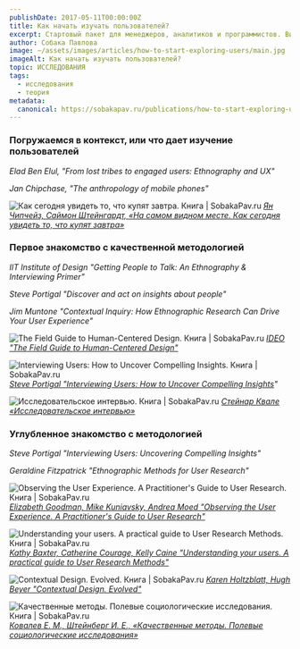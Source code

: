 ```yaml
---
publishDate: 2017-05-11T00:00:00Z
title: Как начать изучать пользователей?
excerpt: Стартовый пакет для менеджеров, аналитиков и программистов. Видеолекции, книги и учебные фильмы.
author: Собака Павлова
image: ~/assets/images/articles/how-to-start-exploring-users/main.jpg
imageAlt: Как начать изучать пользователей?            
topic: ИССЛЕДОВАНИЯ
tags:
  - исследования
  - теория
metadata:
  canonical: https://sobakapav.ru/publications/how-to-start-exploring-users
---
```




### Погружаемся в контекст, или что дает изучение пользователей

<YouTube id="Ty380XLzyko" />

_Elad Ben Elul, "From lost tribes to engaged users: Ethnography and UX"_

<YouTube id="Qn2NR901NMY" />

_Jan Chipchase, "The anthropology of mobile phones"_

![Как сегодня увидеть то, что купят завтра. Книга | SobakaPav.ru](~/assets/images/articles/how-to-start-exploring-users/1.jpg)
_[Ян Чипчейз, Саймон Штейнгардт, «На самом видном месте. Как сегодня увидеть то, что купят завтра»](https://www.ozon.ru/context/detail/id/26043810/)_

### Первое знакомство с качественной методологией

<Vimeo id="1269848" />

_IIT Institute of Design "Getting People to Talk: An Ethnography & Interviewing Primer"_

<YouTube id="q8GfgZmYWiA" />

_Steve Portigal "Discover and act on insights about people"_

<YouTube id="1HjGjG_AutY" />

_Jim Muntone "Contextual Inquiry: How Ethnographic Research Can Drive Your User Experience"_

![The Field Guide to Human-Centered Design. Книга | SobakaPav.ru](~/assets/images/articles/how-to-start-exploring-users/2.jpg)
_[IDEO "The Field Guide to Human-Centered Design"](https://bestgraz.org/wp-content/uploads/2015/09/Field-Guide-to-Human-Centered-Design_IDEOorg.pdf)_

![Interviewing Users: How to Uncover Compelling Insights. Книга | SobakaPav.ru](~/assets/images/articles/how-to-start-exploring-users/3.jpg)
_[Steve Portigal "Interviewing Users: How to Uncover Compelling Insights](https://www.amazon.com/Interviewing-Users-Uncover-Compelling-Insights/dp/193382011X)"_

![Исследовательское интервью. Книга | SobakaPav.ru](~/assets/images/articles/how-to-start-exploring-users/4.jpg)
_[Стейнар Квале «Исследовательское интервью»](https://www.phantastike.com/psychodiagnostic_systems/issledovatelskoe_intervju/html/)_

### Углубленное знакомство с методологией

<Vimeo id="116968106" />

_Steve Portigal "Interviewing Users: Uncovering Compelling Insights"_

<YouTube id="IaCbkBiTVTc" />

_Geraldine Fitzpatrick "Ethnographic Methods for User Research"_

![Observing the User Experience. A Practitioner's Guide to User Research. Книга | SobakaPav.ru](~/assets/images/articles/how-to-start-exploring-users/5.jpg)
_[Elizabeth Goodman, Mike Kuniavsky, Andrea Moed "Observing the User Experience. A Practitioner's Guide to User Research"](https://www.amazon.com/Observing-User-Experience-Practitioners-Research/dp/0123848695)_

![Understanding your users. A practical guide to User Research Methods. Книга | SobakaPav.ru](~/assets/images/articles/how-to-start-exploring-users/6.jpg)
_[Kathy Baxter, Catherine Courage, Kelly Caine "Understanding your users. A practical guide to User Research Methods"]()_

![Contextual Design. Evolved. Книга | SobakaPav.ru](~/assets/images/articles/how-to-start-exploring-users/7.jpg)
_[Karen Holtzblatt, Hugh Beyer "Contextual Design. Evolved"](http://wtf.tw/ref/holtzblatt.pdf)_

![Качественные методы. Полевые социологические исследования. Книга | SobakaPav.ru](~/assets/images/articles/how-to-start-exploring-users/7.jpg)
_[Ковалев Е. М., Штейнберг И. Е., «Качественные методы. Полевые социологические исследования»](https://www.ozon.ru/context/detail/id/4386882/)_
